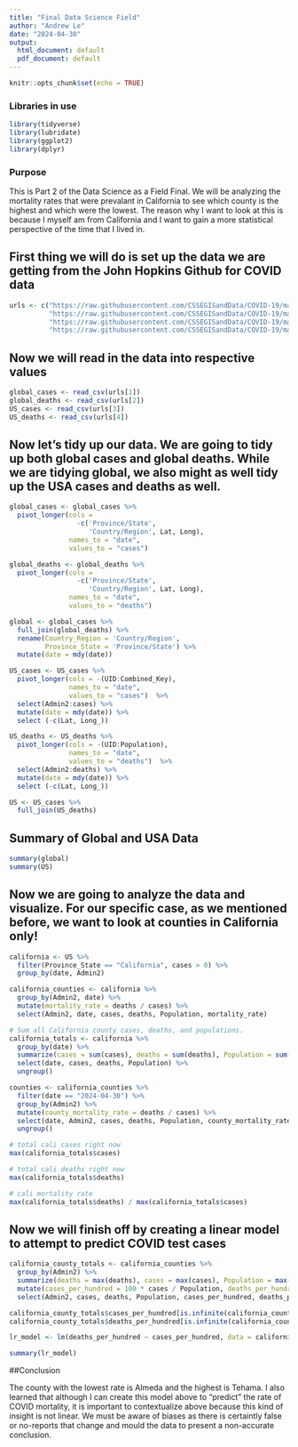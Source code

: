 ```yaml
---
title: "Final Data Science Field"
author: "Andrew Le"
date: "2024-04-30"
output:
  html_document: default
  pdf_document: default
---
```


```r
knitr::opts_chunk$set(echo = TRUE)
```

### Libraries in use

```r
library(tidyverse)
library(lubridate)
library(ggplot2)
library(dplyr)
```

### Purpose

This is Part 2 of the Data Science as a Field Final. We will be analyzing the mortality rates that were prevalant in California to see which county is the highest and which were the lowest. The reason why I want to look at this is because I myself am from California and I want to gain a more statistical perspective of the time that I lived in.

## First thing we will do is set up the data we are getting from the John Hopkins Github for COVID data

``` r

urls <- c("https://raw.githubusercontent.com/CSSEGISandData/COVID-19/master/csse_covid_19_data/csse_covid_19_time_series/time_series_covid19_confirmed_global.csv",
          "https://raw.githubusercontent.com/CSSEGISandData/COVID-19/master/csse_covid_19_data/csse_covid_19_time_series/time_series_covid19_deaths_global.csv",
          "https://raw.githubusercontent.com/CSSEGISandData/COVID-19/master/csse_covid_19_data/csse_covid_19_time_series/time_series_covid19_confirmed_US.csv",
          "https://raw.githubusercontent.com/CSSEGISandData/COVID-19/master/csse_covid_19_data/csse_covid_19_time_series/time_series_covid19_deaths_US.csv")


```

## Now we will read in the data into respective values

```r

global_cases <- read_csv(urls[1])
global_deaths <- read_csv(urls[2])
US_cases <- read_csv(urls[3])
US_deaths <- read_csv(urls[4])

```


## Now let's tidy up our data. We are going to tidy up both global cases and global deaths. While we are tidying global, we also might as well tidy up the USA cases and deaths as well.

```r
global_cases <- global_cases %>%
  pivot_longer(cols =
                 -c('Province/State',
                    'Country/Region', Lat, Long),
               names_to = "date",
               values_to = "cases")

global_deaths <- global_deaths %>%
  pivot_longer(cols =
                 -c('Province/State',
                    'Country/Region', Lat, Long),
               names_to = "date",
               values_to = "deaths")

global <- global_cases %>%
  full_join(global_deaths) %>%
  rename(Country_Region = 'Country/Region',
         Province_State = 'Province/State') %>%
  mutate(date = mdy(date))

US_cases <- US_cases %>%
  pivot_longer(cols = -(UID:Combined_Key),
               names_to = "date",
               values_to = "cases")  %>%
  select(Admin2:cases) %>%
  mutate(date = mdy(date)) %>%
  select (-c(Lat, Long_))

US_deaths <- US_deaths %>%
  pivot_longer(cols = -(UID:Population),
               names_to = "date",
               values_to = "deaths")  %>%
  select(Admin2:deaths) %>%
  mutate(date = mdy(date)) %>%
  select (-c(Lat, Long_))

US <- US_cases %>%
  full_join(US_deaths)
```

## Summary of Global and USA Data

```r
summary(global)
summary(US)
```

## Now we are going to analyze the data and visualize. For our specific case, as we mentioned before, we want to look at counties in California only!

```r

california <- US %>%
  filter(Province_State == "California", cases > 0) %>%
  group_by(date, Admin2)

california_counties <- california %>%
  group_by(Admin2, date) %>%
  mutate(mortality_rate = deaths / cases) %>%
  select(Admin2, date, cases, deaths, Population, mortality_rate)

# Sum all California county cases, deaths, and populations.
california_totals <- california %>%
  group_by(date) %>%
  summarize(cases = sum(cases), deaths = sum(deaths), Population = sum(Population)) %>%
  select(date, cases, deaths, Population) %>%
  ungroup()

counties <- california_counties %>% 
  filter(date == "2024-04-30") %>%
  group_by(Admin2) %>%
  mutate(county_mortality_rate = deaths / cases) %>%
  select(date, Admin2, cases, deaths, Population, county_mortality_rate) %>%
  ungroup()

```

```r
# total cali cases right now
max(california_totals$cases)

# total cali deaths right now
max(california_totals$deaths)

# cali mortality rate
max(california_totals$deaths) / max(california_totals$cases)

```

## Now we will finish off by creating a linear model to attempt to predict COVID test cases

``` r
california_county_totals <- california_counties %>%
  group_by(Admin2) %>%
  summarize(deaths = max(deaths), cases = max(cases), Population = max(Population)) %>%
  mutate(cases_per_hundred = 100 * cases / Population, deaths_per_hundred = 100 * deaths / Population ) %>%
  select(Admin2, cases, deaths, Population, cases_per_hundred, deaths_per_hundred)

california_county_totals$cases_per_hundred[is.infinite(california_county_totals$cases_per_hundred)] <- NA
california_county_totals$deaths_per_hundred[is.infinite(california_county_totals$deaths_per_hundred)] <- NA

lr_model <- lm(deaths_per_hundred ~ cases_per_hundred, data = california_county_totals)

summary(lr_model)
```

##Conclusion

The county with the lowest rate is Almeda and the highest is Tehama. I also learned that although I can create this model above to "predict" the rate of COVID mortality, it is important to contextualize above because this kind of insight is not linear. We must be aware of biases as there is certaintly false or no-reports that change and mould the data to present a non-accurate conclusion.